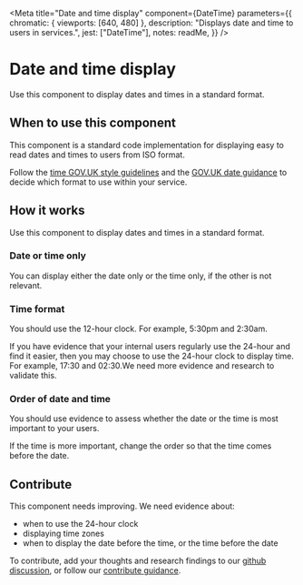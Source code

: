 
<Meta
	title="Date and time display"
	component={DateTime}
	parameters={{
		chromatic: { viewports: [640, 480] },
		description: "Displays date and time to users in services.",
		jest: ["DateTime"],
		notes: readMe,
	}}
/>

# Date and time display

Use this component to display dates and times in a standard format.

<Preview withToolbar>
	<Story name="Date with time after">
		<DateTime
			ISOString={"2022-01-16T15:30:00.000Z"}
			displayTime={true}
			displayDate={true}
			precedence={"date"}
			clockType={12}
		/>
	</Story>
</Preview>

<Props of={DateTime} />

## When to use this component

This component is a standard code implementation for displaying easy to read dates and times to users from ISO format.

Follow the [time GOV.UK style guidelines](https://www.gov.uk/guidance/style-guide/a-to-z-of-gov-uk-style#times) and the [GOV.UK date guidance](https://www.gov.uk/guidance/style-guide/a-to-z-of-gov-uk-style#dates) to decide which format to use within your service.

## How it works
Use this component to display dates and times in a standard format.

### Date or time only
You can display either the date only or the time only, if the other is not relevant.

### Time format

You should use the 12-hour clock. For example, 5:30pm and 2:30am.

If you have evidence that your internal users regularly use the 24-hour and find it easier, then you may choose to use the 24-hour clock to display time. For example, 17:30 and 02:30.We need more evidence and research to validate this.

### Order of date and time

You should use evidence to assess whether the date or the time is most important to your users.

If the time is more important, change the order so that the time comes before the date.

## Contribute

This component needs improving. We need evidence about:

- when to use the 24-hour clock
- displaying time zones
- when to display the date before the time, or the time before the date

To contribute, add your thoughts and research findings to our [github discussion](https://github.com/UKHomeOffice/design-system/discussions/386), or follow our [contribute guidance](/get-involved).
